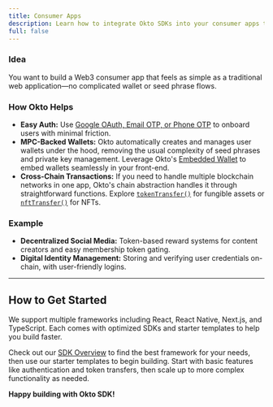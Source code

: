 ```yaml
---
title: Consumer Apps
description: Learn how to integrate Okto SDKs into your consumer apps to enable seamless cross-chain transactions and wallet management.
full: false
---
```


### **Idea**  

You want to build a Web3 consumer app that feels as simple as a traditional web application—no complicated wallet or seed phrase flows.

### **How Okto Helps**

- **Easy Auth:** Use [Google OAuth, Email OTP, or Phone OTP](/docs/react-sdk/authenticate-users/okto-auth) to onboard users with minimal friction. 
- **MPC-Backed Wallets:** Okto automatically creates and manages user wallets under the hood, removing the usual complexity of seed phrases and private key management. Leverage Okto's [Embedded Wallet](/docs/react-sdk/wallets) to embed wallets seamlessly in your front-end.  
- **Cross-Chain Transactions:** If you need to handle multiple blockchain networks in one app, Okto's chain abstraction handles it through straightforward functions. Explore [`tokenTransfer()`](/docs/react-sdk/tokenTransfer) for fungible assets or [`nftTransfer()`](/docs/react-sdk/nftTransfer) for NFTs.

### **Example**

- **Decentralized Social Media:** Token-based reward systems for content creators and easy membership token gating.  
- **Digital Identity Management:** Storing and verifying user credentials on-chain, with user-friendly logins.

---

## How to Get Started

We support multiple frameworks including React, React Native, Next.js, and TypeScript. Each comes with optimized SDKs and starter templates to help you build faster.

Check out our [SDK Overview](/docs/okto-sdk/supported-sdk-platforms) to find the best framework for your needs, then use our starter templates to begin building. Start with basic features like authentication and token transfers, then scale up to more complex functionality as needed.

<QuickStartBanner />

**Happy building with Okto SDK!**






